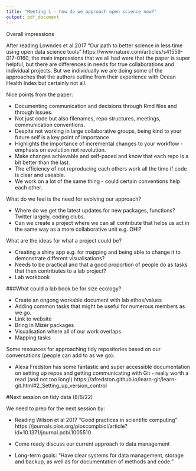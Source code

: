 ```yaml
---
title: "Meeting 1 - how do we approach open science now?"
output: pdf_document
---
```


Overall impressions

After reading Lowndes et al 2017 "Our path to better science in less time using open data science tools" https://www.nature.com/articles/s41559-017-0160,  the main impressions that we all had were that the paper is super helpful, but there are differences in needs for true collaborations and individual projects. But we individually we are doing some of the approaches that the authors outline from their experience with Ocean Health Index but certainly not all.



Nice points from the paper:

* Documenting communication and decisions through Rmd files and through Issues. 
* Not just code but also filenames, repo structures, meetings, communication conventions.
* Despite not working in large collaborative groups, being kind to your future self is a key point of importance
* Highlights the importance of incremental changes to your workflow - emphasis on evolution not revolution.
* Make changes achievable and self-paced and know that each repo is a bit better than the last.
* The efficiency of not reproducing each others work all the time if code is clear and useable.
* We work on a lot of the same thing - could certain conventions help each other.




What do we feel is the need for evolving our approach?

* Where do we get the latest updates for new packages, functions? Twitter largely, coding clubs.
* Can we create a project where we can all contribute that helps us act in the same way as a more collaborative unit e.g. OHI?



What are the ideas for what a project could be?

* Creating a shiny app e.g. for mapping and being able to change it to demonstrate different visualisations?
* Needs to be practical and that a good proportion of people do as tasks that then contributes to a lab project?
* Lab workbook 



###What could a lab book be for size ecology?

* Create an ongong workable document with lab ethos/values 
* Adding common tasks that might be useful for numerous members as we go. 
* Link to website
* Bring in Mizer packages
* Visualisation where all of our work overlaps
* Mapping tasks



Some resources for approaching tidy repositories based on our conversations (people can add to as we go):


- Alexa Fredston has some fantastic and super accessible documentation on setting up repos and getting communicating with Git - really worth a read (and not too long!) https://afredston.github.io/learn-git/learn-git.html#2_Setting_up_version_control 


#Next session on tidy data (8/6/22)

We need to prep for the next session by:

- Reading Wilson et al 2017 "Good practices in scientific computing" https://journals.plos.org/ploscompbiol/article?id=10.1371/journal.pcbi.1005510 

- Come ready discuss our current approach to data management

- Long-term goals: "Have clear systems for data management, storage and backup, as well as for documentation of methods and code."


















